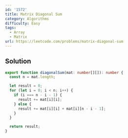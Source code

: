 ```yaml
---
id: '1572'
title: Matrix Diagonal Sum
category: Algorithms
difficulty: Easy
tags:
  - Array
  - Matrix
url: https://leetcode.com/problems/matrix-diagonal-sum
---
```


## Solution

```typescript showLineNumbers
export function diagonalSum(mat: number[][]): number {
  const n = mat.length;

  let result = 0;
  for (let i = 0; i < n; i++) {
    if (i === n - i - 1) {
      result += mat[i][i];
    } else {
      result += mat[i][i] + mat[i][n - i - 1];
    }
  }

  return result;
}
```
